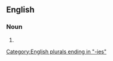 ==English==

===Noun===
{{head|en|noun plural form}}

# {{plural of|bicentenary|lang=en}}

[[Category:English plurals ending in "-ies"]]